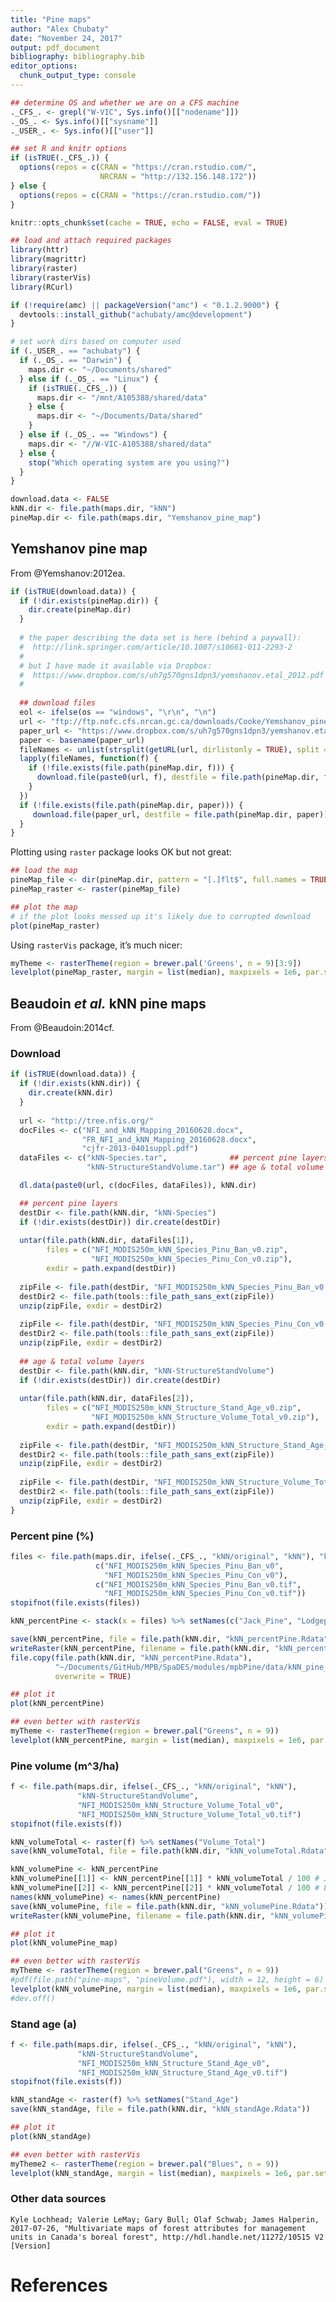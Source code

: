 ```yaml
---
title: "Pine maps"
author: "Alex Chubaty"
date: "November 24, 2017"
output: pdf_document
bibliography: bibliography.bib
editor_options: 
  chunk_output_type: console
---
```


```r
## determine OS and whether we are on a CFS machine
._CFS_. <- grepl("W-VIC", Sys.info()[["nodename"]])
._OS_. <- Sys.info()[["sysname"]]
._USER_. <- Sys.info()[["user"]]

## set R and knitr options
if (isTRUE(._CFS_.)) {
  options(repos = c(CRAN = "https://cran.rstudio.com/",
                    NRCRAN = "http://132.156.148.172"))
} else {
  options(repos = c(CRAN = "https://cran.rstudio.com/"))
}

knitr::opts_chunk$set(cache = TRUE, echo = FALSE, eval = TRUE)

## load and attach required packages
library(httr)
library(magrittr)
library(raster)
library(rasterVis)
library(RCurl)

if (!require(amc) || packageVersion("amc") < "0.1.2.9000") {
  devtools::install_github("achubaty/amc@development")
}

# set work dirs based on computer used
if (._USER_. == "achubaty") {
  if (._OS_. == "Darwin") {
    maps.dir <- "~/Documents/shared"
  } else if (._OS_. == "Linux") {
    if (isTRUE(._CFS_.)) {
      maps.dir <- "/mnt/A105388/shared/data"
    } else {
      maps.dir <- "~/Documents/Data/shared"
    }
  } else if (._OS_. == "Windows") {
    maps.dir <- "//W-VIC-A105388/shared/data"
  } else {
    stop("Which operating system are you using?")
  }
}

download.data <- FALSE
kNN.dir <- file.path(maps.dir, "kNN")
pineMap.dir <- file.path(maps.dir, "Yemshanov_pine_map")
```

## Yemshanov pine map

From @Yemshanov:2012ea.

```r
if (isTRUE(download.data)) {
  if (!dir.exists(pineMap.dir)) {
    dir.create(pineMap.dir)
  }
  
  # the paper describing the data set is here (behind a paywall):
  #  http://link.springer.com/article/10.1007/s10661-011-2293-2
  #
  # but I have made it available via Dropbox:
  #  https://www.dropbox.com/s/uh7g570gns1dpn3/yemshanov.etal_2012.pdf
  #
  
  ## download files
  eol <- ifelse(os == "windows", "\r\n", "\n")
  url <- "ftp://ftp.nofc.cfs.nrcan.gc.ca/downloads/Cooke/Yemshanov_pine_map/" ## temporary
  paper_url <- "https://www.dropbox.com/s/uh7g570gns1dpn3/yemshanov.etal_2012.pdf?dl=1"
  paper <- basename(paper_url)
  fileNames <- unlist(strsplit(getURL(url, dirlistonly = TRUE), split = eol))
  lapply(fileNames, function(f) {
    if (!file.exists(file.path(pineMap.dir, f))) {
      download.file(paste0(url, f), destfile = file.path(pineMap.dir, f))
    }
  })
  if (!file.exists(file.path(pineMap.dir, paper))) {
     download.file(paper_url, destfile = file.path(pineMap.dir, paper))
  }
}
```

Plotting using `raster` package looks OK but not great:

```r
## load the map
pineMap_file <- dir(pineMap.dir, pattern = "[.]flt$", full.names = TRUE)
pineMap_raster <- raster(pineMap_file)

## plot the map
# if the plot looks messed up it's likely due to corrupted download
plot(pineMap_raster)
```

Using `rasterVis` package, it's much nicer:

```r
myTheme <- rasterTheme(region = brewer.pal('Greens', n = 9)[3:9])
levelplot(pineMap_raster, margin = list(median), maxpixels = 1e6, par.settings = myTheme)
```

## Beaudoin *et al.* kNN pine maps

From @Beaudoin:2014cf.

### Download

```r
if (isTRUE(download.data)) {
  if (!dir.exists(kNN.dir)) {
    dir.create(kNN.dir)
  }
  
  url <- "http://tree.nfis.org/"
  docFiles <- c("NFI_and_kNN_Mapping_20160628.docx",
                "FR_NFI_and_kNN_Mapping_20160628.docx",
                "cjfr-2013-0401suppl.pdf")
  dataFiles <- c("kNN-Species.tar",              ## percent pine layers
                 "kNN-StructureStandVolume.tar") ## age & total volume layers

  dl.data(paste0(url, c(docFiles, dataFiles)), kNN.dir)

  ## percent pine layers
  destDir <- file.path(kNN.dir, "kNN-Species")
  if (!dir.exists(destDir)) dir.create(destDir)
  
  untar(file.path(kNN.dir, dataFiles[1]),
        files = c("NFI_MODIS250m_kNN_Species_Pinu_Ban_v0.zip",
                  "NFI_MODIS250m_kNN_Species_Pinu_Con_v0.zip"),
        exdir = path.expand(destDir))
  
  zipFile <- file.path(destDir, "NFI_MODIS250m_kNN_Species_Pinu_Ban_v0.zip")
  destDir2 <- file.path(tools::file_path_sans_ext(zipFile))
  unzip(zipFile, exdir = destDir2)
  
  zipFile <- file.path(destDir, "NFI_MODIS250m_kNN_Species_Pinu_Con_v0.zip")
  destDir2 <- file.path(tools::file_path_sans_ext(zipFile))
  unzip(zipFile, exdir = destDir2)
  
  ## age & total volume layers
  destDir <- file.path(kNN.dir, "kNN-StructureStandVolume")
  if (!dir.exists(destDir)) dir.create(destDir)
  
  untar(file.path(kNN.dir, dataFiles[2]),
        files = c("NFI_MODIS250m_kNN_Structure_Stand_Age_v0.zip",
                  "NFI_MODIS250m_kNN_Structure_Volume_Total_v0.zip"),
        exdir = path.expand(destDir))
  
  zipFile <- file.path(destDir, "NFI_MODIS250m_kNN_Structure_Stand_Age_v0.zip")
  destDir2 <- file.path(tools::file_path_sans_ext(zipFile))
  unzip(zipFile, exdir = destDir2)
  
  zipFile <- file.path(destDir, "NFI_MODIS250m_kNN_Structure_Volume_Total_v0.zip")
  destDir2 <- file.path(tools::file_path_sans_ext(zipFile))
  unzip(zipFile, exdir = destDir2)
}
```

### Percent pine (%)

```r
files <- file.path(maps.dir, ifelse(._CFS_., "kNN/original", "kNN"), "kNN-Species",
                   c("NFI_MODIS250m_kNN_Species_Pinu_Ban_v0",
                     "NFI_MODIS250m_kNN_Species_Pinu_Con_v0"),
                   c("NFI_MODIS250m_kNN_Species_Pinu_Ban_v0.tif",
                     "NFI_MODIS250m_kNN_Species_Pinu_Con_v0.tif"))
stopifnot(file.exists(files))

kNN_percentPine <- stack(x = files) %>% setNames(c("Jack_Pine", "Lodgepole_Pine"))

save(kNN_percentPine, file = file.path(kNN.dir, "kNN_percentPine.Rdata"))
writeRaster(kNN_percentPine, filename = file.path(kNN.dir, "kNN_percentPine.tif"), overwrite = TRUE)
file.copy(file.path(kNN.dir, "kNN_percentPine.Rdata"),
          "~/Documents/GitHub/MPB/SpaDES/modules/mpbPine/data/kNN_pine_map.tif",
          overwrite = TRUE)
```

```r
## plot it
plot(kNN_percentPine)

## even better with rasterVis
myTheme <- rasterTheme(region = brewer.pal("Greens", n = 9))
levelplot(kNN_percentPine, margin = list(median), maxpixels = 1e6, par.settings = myTheme)
```

### Pine volume (m^3/ha)

```r
f <- file.path(maps.dir, ifelse(._CFS_., "kNN/original", "kNN"),
               "kNN-StructureStandVolume",
               "NFI_MODIS250m_kNN_Structure_Volume_Total_v0",
               "NFI_MODIS250m_kNN_Structure_Volume_Total_v0.tif")
stopifnot(file.exists(f))

kNN_volumeTotal <- raster(f) %>% setNames("Volume_Total")
save(kNN_volumeTotal, file = file.path(kNN.dir, "kNN_volumeTotal.Rdata"))

kNN_volumePine <- kNN_percentPine
kNN_volumePine[[1]] <- kNN_percentPine[[1]] * kNN_volumeTotal / 100 # Jack_Pine
kNN_volumePine[[2]] <- kNN_percentPine[[2]] * kNN_volumeTotal / 100 # Lodgepole_Pine
names(kNN_volumePine) <- names(kNN_percentPine)
save(kNN_volumePine, file = file.path(kNN.dir, "kNN_volumePine.Rdata"))
writeRaster(kNN_volumePine, filename = file.path(kNN.dir, "kNN_volumePine.tif"))
```

```r
## plot it
plot(kNN_volumePine_map)

## even better with rasterVis
myTheme <- rasterTheme(region = brewer.pal("Greens", n = 9))
#pdf(file.path("pine-maps", "pineVolume.pdf"), width = 12, height = 6)
levelplot(kNN_volumePine, margin = list(median), maxpixels = 1e6, par.settings = myTheme)
#dev.off()
```

### Stand age (a)

```r
f <- file.path(maps.dir, ifelse(._CFS_., "kNN/original", "kNN"),
               "kNN-StructureStandVolume",
               "NFI_MODIS250m_kNN_Structure_Stand_Age_v0",
               "NFI_MODIS250m_kNN_Structure_Stand_Age_v0.tif")
stopifnot(file.exists(f))

kNN_standAge <- raster(f) %>% setNames("Stand_Age")
save(kNN_standAge, file = file.path(kNN.dir, "kNN_standAge.Rdata"))
```

```r
## plot it
plot(kNN_standAge)

## even better with rasterVis
myTheme2 <- rasterTheme(region = brewer.pal("Blues", n = 9))
levelplot(kNN_standAge, margin = list(median), maxpixels = 1e6, par.settings = myTheme2)
```

### Other data sources

```
Kyle Lochhead; Valerie LeMay; Gary Bull; Olaf Schwab; James Halperin, 2017-07-26, "Multivariate maps of forest attributes for management units in Canada's boreal forest", http://hdl.handle.net/11272/10515 V2 [Version]
```

# References

<!-- automatically generated using bibliography.bib -->
